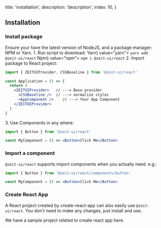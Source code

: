 
  title: 'installation',
  description: 'description',
  index: 10,
}

## Installation

### Install package

<Note>
Ensure your have the latest version of <Link pure href="https://nodejs.org/en/download/">NodeJS</Link>,
and a package manager: <Link pure href="https://www.npmjs.com/">NPM</Link> or <Link pure href="https://yarnpkg.com/">Yarn</Link>.
</Note>
<Spacer y={1} />
<Dot type="success" /> 1. Run script to download:
<Spacer y={.8} />
<Tabs initialValue="yarn" style={{ width: '90%', margin: '0 auto' }}>
  <Tabs.Item label={<span><Spacer x={.3} inline />Yarn<Spacer x={.3} inline /></span>} value="yarn">
    <Code bash style={{ marginTop: 0 }}>yarn add @zeit-ui/react</Code>
  </Tabs.Item>
  <Tabs.Item label={<span><Spacer x={.3} inline />Npm<Spacer x={.3} inline /></span>} value="npm">
    <Code bash style={{ marginTop: 0 }}>npm i @zeit-ui/react</Code>
  </Tabs.Item>
</Tabs>
<Spacer y={1.5} />
<Dot type="success" /> 2. Import package to React project:

<Display width="90%">

```jsx
import { ZEITUIProvider, CSSBaseline } from '@zeit-ui/react'

const Application = () => {
  return (
    <ZEITUIProvider>   // ---> Base provider
      <CSSBaseline />  // ---> normalize styles
      <AppComponent />    // ---> Your App Component
    </ZEITUIProvider>
  )
}
```

</Display>

<Spacer y={1.5} />
<Dot type="success" /> 3. Use Components in any where:

<Display width="90%">

```jsx
import { Button } from '@zeit-ui/react'

const MyComponent = () => <Button>Click Me</Button>
```

</Display>

<Spacer y={3} />

### Import a component

`@zeit-ui/react` supports import components when you actually need. e.g.:

<Display width="90%">

```jsx
import { Button } from '@zeit-ui/react/components/button'

const MyComponent = () => <Button>Click Me</Button>
```

</Display>

<Spacer y={3} />

### Create React App

A React project created by <Link pure color target="_blank" rel="nofollow" href="https://github.com/facebook/create-react-app">create-react-app</Link> can
also easily use `@zeit-ui/react`. You don't need to make any changes, just install and use.

We have <Link target="_blank" pure color rel="nofollow" href="https://github.com/zeit-ui/react-getting-started">a
sample project related to create react app here</Link>.



